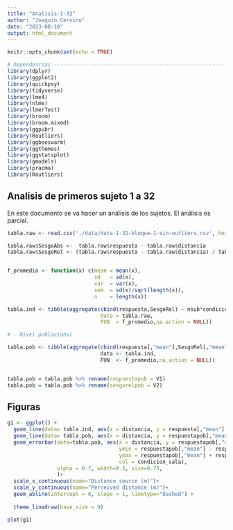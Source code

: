 ```yaml
---
title: "Analisis-1-32"
author: "Joaquin Cervino"
date: "2023-08-10"
output: html_document
---
```



```r
knitr::opts_chunk$set(echo = TRUE)
```

```r
# Dependencias ------------------------------------------------------------
library(dplyr)
library(ggplot2)
library(quickpsy)
library(tidyverse)
library(lme4)
library(nlme)
library(lmerTest)
library(broom)
library(broom.mixed)
library(ggpubr)
library(Routliers)
library(ggbeeswarm)
library(ggthemes)
library(ggstatsplot)
library(gmodels)
library(pracma)
library(Routliers)
```

## Analisis de primeros sujeto 1 a 32

En este documento se va hacer un análisis de los sujetos.
El análisis es parcial.

```r

tabla.raw <- read.csv('./data/data-1-32-bloque-1-sin-outliers.csv', header = TRUE, sep = ' ', stringsAsFactors = TRUE)

tabla.raw$SesgoAbs <-  tabla.raw$respuesta - tabla.raw$distancia
tabla.raw$SesgoRel <- (tabla.raw$respuesta - tabla.raw$distancia) / tabla.raw$distancia


f_promedio <- function(x) c(mean = mean(x),
                            sd   = sd(x),
                            var  = var(x),
                            sem  = sd(x)/sqrt(length(x)),
                            n    = length(x))

tabla.ind <- tibble(aggregate(cbind(respuesta,SesgoRel) ~ nsub*condicion_sala*distancia*nbloque,
                              data = tabla.raw,
                              FUN  = f_promedio,na.action = NULL))

# - Nivel poblacional

tabla.pob <- tibble(aggregate(cbind(respuesta[,"mean"],SesgoRel[,"mean"]) ~ condicion_sala*distancia,
                              data <- tabla.ind,
                              FUN  <- f_promedio,na.action = NULL))


tabla.pob = tabla.pob %>% rename(respuestapob = V1)
tabla.pob = tabla.pob %>% rename(sesgorelpob = V2)


```

## Figuras

```r
g1 <- ggplot() +
  geom_line(data= tabla.ind, aes(x = distancia, y = respuesta[,"mean"], group = nsub, col=condicion_sala), alpha = 0.2)+
  geom_line(data= tabla.pob, aes(x = distancia, y = respuestapob[,"mean"], group = condicion_sala, col = condicion_sala), alpha = 1)+
  geom_errorbar(data=tabla.pob, aes(x = distancia, y = respuestapob[,"mean"], 
                                    ymin = respuestapob[,"mean"] - respuestapob[,"sem"], 
                                    ymax = respuestapob[,"mean"] + respuestapob[,"sem"],
                                    col = condicion_sala),
                alpha = 0.7, width=0.3, size=0.75,
                )+
  scale_x_continuous(name="Distance source (m)")+
  scale_y_continuous(name="Perceived distance (m)")+
  geom_abline(intercept = 0, slope = 1, linetype="dashed") +
 
  theme_linedraw(base_size = 9)

plot(g1)

```

